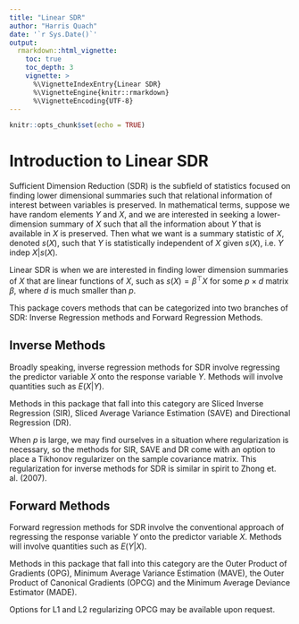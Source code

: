 ```yaml
---
title: "Linear SDR"
author: "Harris Quach"
date: '`r Sys.Date()`'
output:
  rmarkdown::html_vignette:
    toc: true
    toc_depth: 3
    vignette: >
      %\VignetteIndexEntry{Linear SDR}
      %\VignetteEngine{knitr::rmarkdown}
      %\VignetteEncoding{UTF-8}
---
```




```r
knitr::opts_chunk$set(echo = TRUE)
```

# Introduction to Linear SDR

Sufficient Dimension Reduction (SDR) is the subfield of statistics focused on finding lower dimensional summaries such that relational information of interest between variables is preserved.
In mathematical terms, suppose we have random elements $Y$ and $X$, and we are interested in seeking a lower-dimension summary of $X$ such that all the information about $Y$ that is available in $X$ is preserved. Then what we want is a summary statistic of $X$, denoted $s(X)$, such that $Y$ is statistically independent of $X$ given $s(X)$, i.e. $Y$ indep $X | s(X)$.

Linear SDR is when we are interested in finding lower dimension summaries of $X$ that are linear functions of $X$, such as $s(X) = \beta^{\top} X$ for some $p \times d$ matrix $\beta$, where $d$ is much smaller than $p$. 


This package covers methods that can be categorized into two branches of SDR: Inverse Regression methods and Forward Regression Methods. 



## Inverse Methods

Broadly speaking, inverse regression methods for SDR involve regressing the predictor variable $X$ onto the response variable $Y$. Methods will involve quantities such as $E(X|Y)$.

Methods in this package that fall into this category are Sliced Inverse Regression (SIR), Sliced Average Variance Estimation (SAVE) and Directional Regression (DR).

When $p$ is large, we may find ourselves in a situation where regularization is necessary, so the methods for SIR, SAVE and DR come with an option to place a Tikhonov regularizer on the sample covariance matrix. This regularization for inverse methods for SDR is similar in spirit to Zhong et. al. (2007).


## Forward Methods

Forward regression methods for SDR involve the conventional approach of regressing the response variable $Y$ onto the predictor variable $X$. Methods will involve quantities such as $E(Y|X)$.

Methods in this package that fall into this category are the Outer Product of Gradients (OPG), Minimum Average Variance Estimation (MAVE), the Outer Product of Canonical Gradients (OPCG) and the Minimum Average Deviance Estimator (MADE).

Options for L1 and L2 regularizing OPCG may be available upon request.



